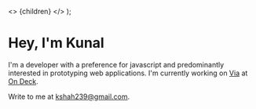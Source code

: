 
  <>
    <Head>
      <title>Home</title>
      <meta name='viewport' content='initial-scale=1.0, width=device-width' />
    </Head>
    {children}
  </>
);

# Hey, I'm Kunal

<SocialIcons />

I'm a developer with a preference for javascript and predominantly interested in prototyping web applications. I'm currently working on [Via](https://via.beondeck.com) at [On Deck](https://beondeck.com).

Write to me at [kshah239@gmail.com](mailto:kshah239@gmail.com).
